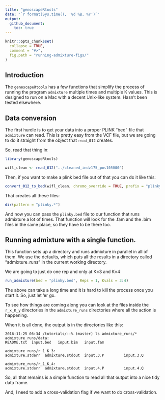 ```yaml
---
title: "genoscapeRtools"
date: "`r format(Sys.time(), '%d %B, %Y')`"
output: 
  github_document:
    toc: true
---
```


<!-- README.md is generated from README.Rmd. Please edit that file -->

```r
knitr::opts_chunk$set(
  collapse = TRUE,
  comment = "#>",
  fig.path = "running-admixture-figs/"
)
```

## Introduction

The `genoscapeRtools` has a few functions that simplify the process of running 
the program `admixture` multiple times and multiple K values.  This is designed to
run on a Mac with a decent Unix-like system.  Hasn't been tested elsewhere.

## Data conversion

The first hurdle is to get your data into a proper PLINK "bed" file that `admixture` can
read.  This is pretty easy from the VCF file, but we are going to do it straight from the 
object that `read_012` creates. 

So, read that thing in:
```r
library(genoscapeRtools)

wifl_clean <- read_012("../cleaned_indv175_pos105000")
```
Then, if you want to make a plink bed file out of that you can do it like this:
```r
convert_012_to_bed(wifl_clean, chromo_override = TRUE, prefix = "plinky")
```

That creates all these files:
```r
dir(pattern = "plinky.*")
```

And now you can pass the `plinky.bed` file to our function that runs admixture a lot of times.
That function will look for the .fam and the .bim files in the same place, so they have to be there
too.



## Running admixture with a single function.  
This function sets up a directory and runs admixture in parallel in all of them.   We use the defaults, which
puts all the results in a directory called "admixture_runs" in the current working directory.

We are going to just do one rep and only at K=3 and K=4
```r
run_admixture(bed = "plinky.bed", Reps = 1, Kvals = 3:4)
```
The above can take a long time and it is hard to kill the process once you start it.  So, just let 'er go.

To see how things are coming along you can look at the files inside the `r_x_K_y` directories in the `admixture_runs`
directories where all the action is happening.


When it is all done, the output is in the directories like this:
```
2016-11-25 06:34 /tutorials/--% (master) ls admixture_runs/*
admixture_runs/data:
README.txt  input.bed   input.bim   input.fam

admixture_runs/r_1_K_3:
admixture.stderr  admixture.stdout  input.3.P         input.3.Q

admixture_runs/r_1_K_4:
admixture.stderr  admixture.stdout  input.4.P         input.4.Q

```

So, all that remains is a simple function to read all that output into a nice tidy data frame.

And, I need to add a cross-validation flag if we want to do cross-validation.

